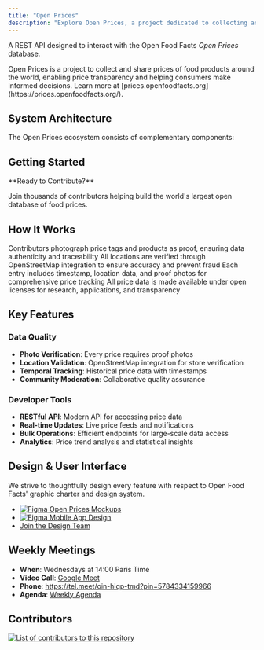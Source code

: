```yaml
---
title: "Open Prices"
description: "Explore Open Prices, a project dedicated to collecting and sharing food product prices globally. Features REST API, web interface, and contributor tools."
---
```



A REST API designed to interact with the Open Food Facts _Open Prices_ database.

<Callout type="info">
  Open Prices is a project to collect and share prices of food products around
  the world, enabling price transparency and helping consumers make informed
  decisions. Learn more at
  [prices.openfoodfacts.org](https://prices.openfoodfacts.org/).
</Callout>

## System Architecture

The Open Prices ecosystem consists of complementary components:

<Cards>
  <Card
    title="REST API"
    href="/docs/Open-price/"
    description="Backend API built with Django for data management and processing"
  />
  <Card
    title="Web Interface"
    href="https://prices.openfoodfacts.org"
    description="User-friendly frontend built with Vue.js for price contributions"
  />
  <Card
    title="Mobile Integration"
    href="/docs/Open-price/mobile-integration"
    description="Integration with Open Food Facts mobile apps for seamless price addition"
  />
</Cards>

## Getting Started

<Callout type="info">
**Ready to Contribute?**

Join thousands of contributors helping build the world's largest open database of food prices.

</Callout>

<Cards>
  <Card
    title="Add a Single Price"
    href="/docs/Open-price/add-a-price"
    description="Step-by-step guide to add individual product prices with proof photos"
  />
  <Card
    title="Add Multiple Prices"
    href="/docs/Open-price/add-multiple-prices"
    description="Efficient workflow for adding prices from shopping trips and store visits"
  />
  <Card
    title="API Documentation"
    href="/docs/Open-price/"
    description="Complete API reference for developers building price-aware applications"
  />
  <Card
    title="Maintenance Guide"
    href="/docs/Open-price/maintenance"
    description="Technical maintenance procedures, OCR operations, and data quality tools"
  />
</Cards>

## How It Works

<Steps>
  <Step title="Data Collection">
    Contributors photograph price tags and products as proof, ensuring data
    authenticity and traceability
  </Step>
  <Step title="Location Verification">
    All locations are verified through OpenStreetMap integration to ensure
    accuracy and prevent fraud
  </Step>
  <Step title="Price Validation">
    Each entry includes timestamp, location data, and proof photos for
    comprehensive price tracking
  </Step>
  <Step title="Open Data">
    All price data is made available under open licenses for research,
    applications, and transparency
  </Step>
</Steps>

## Key Features

### Data Quality

- **Photo Verification**: Every price requires proof photos
- **Location Validation**: OpenStreetMap integration for store verification
- **Temporal Tracking**: Historical price data with timestamps
- **Community Moderation**: Collaborative quality assurance

### Developer Tools

- **RESTful API**: Modern API for accessing price data
- **Real-time Updates**: Live price feeds and notifications
- **Bulk Operations**: Efficient endpoints for large-scale data access
- **Analytics**: Price trend analysis and statistical insights

## Design & User Interface

We strive to thoughtfully design every feature with respect to Open Food Facts' graphic charter and design system.

- [![Figma](https://img.shields.io/badge/figma-%23F24E1E.svg?logo=figma&logoColor=white) Open Prices Mockups](https://www.figma.com/design/cIB7CInl2BfueMzWnz09t6/Open-Prices?node-id=0-1&p=f&t=LC7UvPjngw57NGSs-0)
- [![Figma](https://img.shields.io/badge/figma-%23F24E1E.svg?logo=figma&logoColor=white) Mobile App Design](https://www.figma.com/design/nFMjewFAOa8cahtob7CAB/Mobile-App-Design--Quentin-?node-id=5816-22697&p=f&t=AkgTM9QzMK7tQeGC-0)
- [Join the Design Team](https://github.com/openfoodfacts/openfoodfacts-design)

## Weekly Meetings

- **When**: Wednesdays at 14:00 Paris Time
- **Video Call**: [Google Meet](https://meet.google.com/oin-hiqp-tmd)
- **Phone**: https://tel.meet/oin-hiqp-tmd?pin=5784334159966
- **Agenda**: [Weekly Agenda](https://docs.google.com/document/u/0/d/1-OfMAi-cB7mi9_q172EbBCWHkfKDM0zVg4wzULW3pFY/edit)

## Contributors

<a href="https://github.com/openfoodfacts/open-prices/graphs/contributors">
  <img
    alt="List of contributors to this repository"
    src="https://contrib.rocks/image?repo=openfoodfacts/open-prices"
  />
</a>
